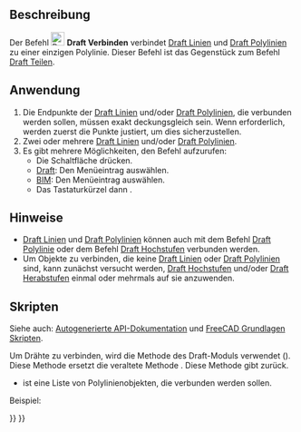 <languages/>

{{Docnav/de
|[[Draft_SubelementHighlight/de|UnterelementHervorheben]]
|[[Draft_Split/de|Teilen]]
|[[Draft_Workbench/de|Draft]]
|IconL=Draft_SubelementHighlight.svg
|IconR=Draft_Split.svg
|IconC=Workbench_Draft.svg
}}

{{GuiCommand/de
|Name=Draft Join
|Name/de=Draft Verbinden
|MenuLocation=Änderung → Verbinden<br>Bearbeiten → Verbinden
|Workbenches=[[Draft_Workbench/de|Draft]], [[BIM_Workbench/de|BIM]]
|Shortcut={{KEY|J}} {{KEY|O}}
|Version=0.18
|SeeAlso=[[Draft_Split/de|Draft Teilen]]
}}

<span id="Description"></span>
==Beschreibung==

Der Befehl [[Image:Draft_Join.svg|24px]] '''Draft Verbinden''' verbindet [[Draft_Line/de|Draft Linien]] und [[Draft_Wire/de|Draft Polylinien]] zu einer einzigen Polylinie. Dieser Befehl ist das Gegenstück zum Befehl [[Draft_Split/de|Draft Teilen]].

<span id="Usage"></span>
==Anwendung==

# Die Endpunkte der [[Draft_Line/de|Draft Linien]] und/oder [[Draft_Wire/de|Draft Polylinien]], die verbunden werden sollen, müssen exakt deckungsgleich sein. Wenn erforderlich, werden zuerst die Punkte justiert, um dies sicherzustellen.
# Zwei oder mehrere [[Draft_Line/de|Draft Linien]] und/oder [[Draft_Wire/de|Draft Polylinien]].
# Es gibt mehrere Möglichkeiten, den Befehl aufzurufen:
#* Die Schaltfläche {{Button|[[Image:Draft_Join.svg|16px]] [[Draft_Join/de|Verbinden]]}} drücken.
#* [[Draft_Workbench/de|Draft]]: Den Menüeintrag {{MenuCommand|Änderung → [[Image:Draft_Join.svg|16px]] Verbinden}} auswählen.
#* [[BIM_Workbench/de|BIM]]: Den Menüeintrag {{MenuCommand|Bearbeiten → [[Image:Draft_Join.svg|16px]] Verbinden}} auswählen.
#* Das Tastaturkürzel {{KEY|J}} dann {{KEY|O}}.

<span id="Notes"></span>
==Hinweise==

* [[Draft_Line/de|Draft Linien]] und [[Draft_Wire/de|Draft Polylinien]] können auch mit dem Befehl [[Draft_Wire/de|Draft Polylinie]] oder dem Befehl [[Draft_Upgrade/de|Draft Hochstufen]] verbunden werden.
* Um Objekte zu verbinden, die keine [[Draft_Line/de|Draft Linien]] oder [[Draft_Wire/de|Draft Polylinien]] sind, kann zunächst versucht werden, [[Draft_Upgrade/de|Draft Hochstufen]] und/oder [[Draft_Downgrade/de|Draft Herabstufen]] einmal oder mehrmals auf sie anzuwenden.

<span id="Scripting"></span>
==Skripten==

Siehe auch: [https://freecad.github.io/SourceDoc/ Autogenerierte API-Dokumentation] und [[FreeCAD_Scripting_Basics/de|FreeCAD Grundlagen Skripten]].

Um Drähte zu verbinden, wird die Methode {{incode|join_wires}} des Draft-Moduls verwendet ({{Version/de|0.19}}). Diese Methode ersetzt die veraltete Methode {{incode|joinWires}}. Diese Methode gibt {{incode|None}} zurück.

{{Code|code=
join_wires(wires)
}}

* {{incode|wires}} ist eine Liste von Polylinienobjekten, die verbunden werden sollen.

Beispiel:

{{Code|code=
import FreeCAD as App
import Draft

doc = App.newDocument()

p1 = App.Vector(0, 0, 0)
p2 = App.Vector(500, 0, 0)
p3 = App.Vector(500, 500, 0)
p4 = App.Vector(0, 500, 0)

wire1 = Draft.make_wire([p1, p2])
wire2 = Draft.make_wire([p2, p3])
wire3 = Draft.make_wire([p3, p4])
wire4 = Draft.make_wire([p4, p1])

Draft.join_wires([wire1, wire3, wire2, wire4])
doc.recompute()
}}


{{Docnav/de
|[[Draft_SubelementHighlight/de|UnterelementHervorheben]]
|[[Draft_Split/de|Teilen]]
|[[Draft_Workbench/de|Draft]]
|IconL=Draft_SubelementHighlight.svg
|IconR=Draft_Split.svg
|IconC=Workbench_Draft.svg
}}

{{Draft Tools navi{{#translation:}}}}
{{Userdocnavi{{#translation:}}}}